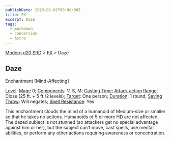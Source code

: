 ```yaml
---
publishDate: 2023-01-02T00:00:00Z
title: FX
excerpt: Daze
tags:
  - markdown
  - conversion
  - Astro
---
```


[Modern d20 SRD](/#modernD20) > [FX](modern-d20-srd-fx-index) > Daze

## Daze

Enchantment [Mind-Affecting]

[Level](modern-d20-srd-fx-level): [Mage](modern-d20-srd-classes-advanced-mage)
0; [Components](modern-d20-srd-fx-components): V, S, M; [Casting Time](modern-d20-srd-fx-casting-time); [Attack action](modern-d20-srd-combat-attack-actions) [Range](modern-d20-srd-fx-range): Close (25 ft. + 5 ft./2
levels); [Target](modern-d20-srd-fx-target): One person;
[Duration](modern-d20-srd-fx-duration): 1 round; [Saving Throw](modern-d20-srd-basics-saving-throws): Will negates; [Spell Resistance](modern-d20-srd-special-abilities-spell-resistance): Yes

This enchantment clouds the mind of a humanoid of Medium-size or smaller so
that he takes no actions. Humanoids of 5 or more HD are not affected. The
dazed subject is not stunned (so attackers get no special advantage against
him or her), but the subject can’t move, cast spells, use mental abilities, or
perform any other actions requiring awareness or concentration.

